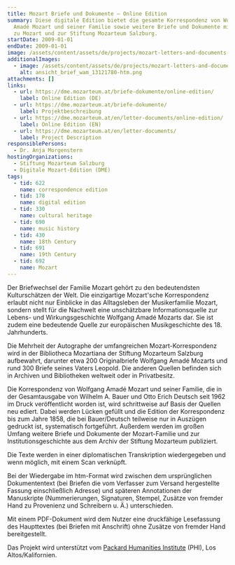 ```yaml
---
title: Mozart Briefe und Dokumente – Online Edition
summary: Diese digitale Edition bietet die gesamte Korrespondenz von Wolfgang
  Amadé Mozart und seiner Familie sowie weitere Briefe und Dokumente mit Bezug
  zu Mozart und zur Stiftung Mozarteum Salzburg.
startDate: 2009-01-01
endDate: 2009-01-01
image: /assets/content/assets/de/projects/mozart-letters-and-documents-online-edition/stollbrief_webseite_beschn.png
additionalImages:
  - image: /assets/content/assets/de/projects/mozart-letters-and-documents-online-edition/additionalImages/ansicht_brief_wam_13121780-htm.png
    alt: ansicht_brief_wam_13121780-htm.png
attachments: []
links:
  - url: https://dme.mozarteum.at/briefe-dokumente/online-edition/
    label: Online Edition (DE)
  - url: https://dme.mozarteum.at/briefe-dokumente/
    label: Projektbeschreibung
  - url: https://dme.mozarteum.at/en/letter-documents/online-edition/
    label: Online Edition (EN)
  - url: https://dme.mozarteum.at/en/letter-documents/
    label: Project Description
responsiblePersons:
  - Dr. Anja Morgenstern
hostingOrganizations:
  - Stiftung Mozarteum Salzburg
  - Digitale Mozart-Edition (DME)
tags:
  - tid: 622
    name: correspondence edition
  - tid: 178
    name: digital edition
  - tid: 330
    name: cultural heritage
  - tid: 690
    name: music history
  - tid: 430
    name: 18th Century
  - tid: 691
    name: 19th Century
  - tid: 692
    name: Mozart
---
```

Der Briefwechsel der Familie Mozart gehört zu den bedeutendsten Kulturschätzen der Welt. Die einzigartige Mozart'sche Korrespondenz erlaubt nicht nur Einblicke in das Alltagsleben der Musikerfamilie Mozart, sondern stellt für die Nachwelt eine unschätzbare Informationsquelle zur Lebens- und Wirkungsgeschichte Wolfgang Amadé Mozarts dar. Sie ist zudem eine bedeutende Quelle zur europäischen Musikgeschichte des 18. Jahrhunderts.

Die Mehrheit der Autographe der umfangreichen Mozart-Korrespondenz wird in der Bibliotheca Mozartiana der Stiftung Mozarteum Salzburg aufbewahrt, darunter etwa 200 Originalbriefe Wolfgang Amadé Mozarts und rund 300 Briefe seines Vaters Leopold. Die anderen Quellen befinden sich in Archiven und Bibliotheken weltweit oder in Privatbesitz.

Die Korrespondenz von Wolfgang Amadé Mozart und seiner Familie, die in der Gesamtausgabe von Wilhelm A. Bauer und Otto Erich Deutsch seit 1962 im Druck veröffentlicht worden ist, wird schrittweise auf Basis der Quellen neu ediert. Dabei werden Lücken gefüllt und die Edition der Korrespondenz bis zum Jahre 1858, die bei Bauer/Deutsch teilweise nur in Auszügen gedruckt ist, systematisch fortgeführt. Außerdem werden im großen Umfang weitere Briefe und Dokumente der Mozart-Familie und zur Institutionsgeschichte aus dem Archiv der Stiftung Mozarteum publiziert.

Die Texte werden in einer diplomatischen Transkription wiedergegeben und wenn möglich, mit einem Scan verknüpft.

Bei der Wiedergabe im htm-Format wird zwischen dem ursprünglichen Dokumententext (bei Briefen die vom Verfasser zum Versand hergestellte Fassung einschließlich Adresse) und späteren Annotationen der Manuskripte (Nummerierungen, Signaturen, Stempel, Zusätze von fremder Hand zu Provenienz und Schreibern u. Ä.) unterschieden.

Mit einem PDF-Dokument wird dem Nutzer eine druckfähige Lesefassung des Haupttextes (bei Briefen mit Anschrift) ohne Zusätze von fremder Hand bereitgestellt.

Das Projekt wird unterstützt vom [Packard Humanities Institute](http://packhum.org/) (PHI), Los Altos/Kalifornien.
